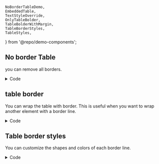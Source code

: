 	NoBorderTableDemo,
	EmbeddedTable,
	TextStyleOverride,
	OnlyTableBolder,
	TableBolderWithMargin,
	TableBorderStyles,
	TableStyles,
} from '@repo/demo-components';

## No border Table

you can remove all borders.

<div className='demo-container'>
	<NoBorderTableDemo />
</div>

<details>
<summary>Code</summary>

```typescript
import SVGTable, { TableProps } from '@shjeon0730/svg-table';

const tableProps: Omit<TableProps, 'width'> = {
	defaultCellStyle: {
		borderWidths: 0,
	},
	rows: [
		['header1', { content: 'header2', colSpan: 2 }],
		[
			'Row1, Cell1',
			{ content: 'Row 1, Cell 2', rowSpan: 2 },
			'Row 1, Cell 3',
		],
		['Row 2, Cell 1', 'Row 2, Cell 3'],
	],
};
export const NoBorderTableDemo = ({ width = 500 }: { width?: number }) => {
	return <SVGTable {...tableProps} width={width} />;
};

```
</details>

## table border

You can wrap the table with border.
This is useful when you want to wrap another element with a border line.

<div className='demo-container'>
	<OnlyTableBolder />
</div>

<details>
<summary>Code</summary>
```typescript
import SVGTable, { TableProps } from '@shjeon0730/svg-table';

const tableProps: Omit<TableProps, 'width'> = {
	defaultCellStyle: {
		borderWidths: 0, // remove default cell border
	},
	style: {
		borderWidths: 1, // eanble table border
	},
	rows: [
		['Header 1', 'Header 2', 'Header3'],
		['Row 1, Cell 1', 'Row 1, Cell 2', 'Row 1, Cell 3'],
		['Row 2, Cell 1', 'Row 2, Cell 2', 'Row 2, Cell 3'],
	],
};
export const OnlyTableBolder = ({ width = 500 }: { width?: number }) => {
	return <SVGTable {...tableProps} width={width} />;
};

```
</details>

In this example, the table border is wrapping the content of the table.
Imagine you have different sections as table cells and you have to wrap it once more.


<div className='demo-container'>
	<TableBolderWithMargin />
</div>

<details>
<summary>Code</summary>
```typescript
import SVGTable, { TableProps } from '@shjeon0730/svg-table';

const tableProps: Omit<TableProps, 'width'> = {
	style: {
		borderWidths: 1,
		margins: 10,
	},
	rows: [
		['Header 1', 'Header 2', 'Header 3'],
		['Cell 1', 'Cell 2', 'Cell 3'],
		['Cell 1', 'Cell 2', 'Cell 3'],
	],
};
export const TableBolderWithMargin = ({ width = 500 }: { width?: number }) => {
	return <SVGTable {...tableProps} width={width} />;
};

```
</details>

## Table border styles

You can customize the shapes and colors of each border line.


<div className='demo-container'>
	<TableBorderStyles />
</div>

<details>
<summary>Code</summary>
```typescript
import SVGTable, { TableProps } from '@shjeon0730/svg-table';
const propsDefault: Omit<TableProps, 'width'> = {
	defaultCellStyle: {
		borderWidths: [2, 0, 2, 0], // since default border is black, should be hide before customize some borders.
	},
	rows: [
		{
			cells: [
				{
					content: 'Header 1',
					style: {
						borderColors: 'blue',
						borderWidths: [0, 0, 1, 0], // cell level style will override default style.
					},
				},
				{
					content: 'Header 2',
					colSpan: 2,
					style: {
						borderWidths: [0, 0, 3, 0], // cell level style will override default style.
						borderColors: 'orange',
						borderPatterns: [6, 5],
						borderShapes: 'round',
					},
				},
			],
		},
		{
			cells: [
				{
					content: 'test',
					style: {
						borderColors: ['', 'red', '', 'green'],
						borderWidths: [0, 4, 0, 2],
					},
				},
				{
					content: 'Row 1, Cell 2',
					rowSpan: 2,
					style: { borderWidths: 0 },
				},
				{
					content: 'Row 1, Cell 3',
					style: { borderWidths: [0, 0, 3, 0] },
				},
			],
		},
		{
			cells: [
				{ content: 'Row 2, Cell 1' },
				{
					content: 'Row 2, Cell 3',
					style: { borderColors: 'magenta' },
				},
			],
		},
	],
};

export const TableBorderStyles = ({ width = 500 }: { width?: number }) => {
	return <SVGTable {...propsDefault} width={width} />;
};

```
</details>



## Play with styles even more

Try complex use case for your requirements. 

<div className='demo-container'>
	<TableStyles />
</div>


<details>
<summary>Code</summary>
```typescript
import SVGTable, { TableProps } from '@shjeon0730/svg-table';
import { ImBug } from 'react-icons/im';

const Circle = () => {
	return (
		<ellipse
			cx={15}
			cy={15}
			rx={30}
			ry={30}
			fill='orange'
			style={{ filter: 'blur(10px)' }}
		/>
	);
};

const tableProps: Omit<TableProps, 'width'> = {
	columnWidths: [2, 1, 2],

	defaultRowStyle: {
		bgColor: 'yellow',
		height: 50,
	},

	style: {
		// table's border customizations
		rowGaps: 10,
		colGaps: 10,
		margins: [10, 10, 10, 10],
		bgColor: 'lime',
		borderWidths: [2, 2, 2, 2],
		borderColors: ['red', 'green', 'blue', 'purple'],
		borderPatterns: [
			[4, 4],
			[4, 6],
			[0, 6],
			[0, 6],
		],
		borderShapes: ['butt', 'butt', 'round', 'square'],
	},
	rows: [
		{
			cells: [
				{
					before: <Circle />,
					style: {
						allowOverflow: false,
					},
					after: props => (
						<g
							transform={`translate(${props.x - 40}, ${props.y - 16}) scale(2)`}
						>
							<ImBug fill='red' color='yellow' />
						</g>
					),
					content: 'Row1, Cell1',
				},
				{
					content: `rotate 15,
					opacity 0.5`,
					rowSpan: 2,
					style: {
						textStyle: {
							rotate: '15',
						},
						svgStyle: {
							opacity: 0.5,
						},
					},
				},
				{ content: 'Row 1, Cell 3' },
			],
		},
		{
			cells: [{ content: 'Row 2, Cell 1' }, { content: 'Row 2, Cell 3' }],
		},
	],
};
export const TableStyles = ({ width = 500 }: { width?: number }) => {
	return <SVGTable {...tableProps} width={width} />;
};

```
</details>